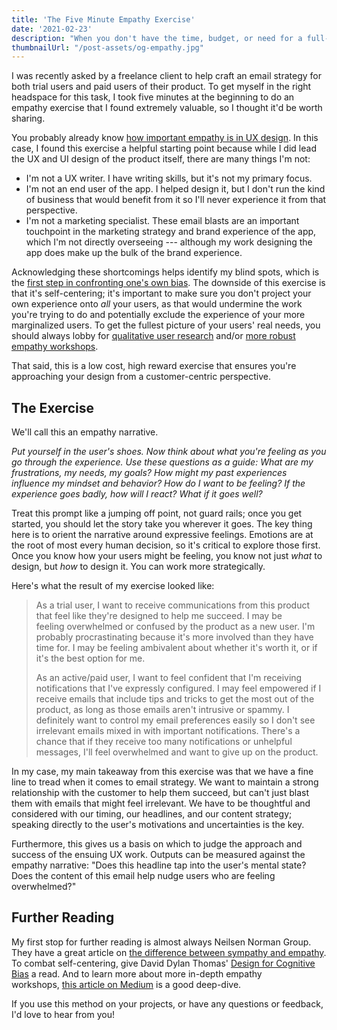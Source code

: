 ```yaml
---
title: 'The Five Minute Empathy Exercise'
date: '2021-02-23'
description: "When you don't have the time, budget, or need for a full-on empathy workshop, this five minute exercise can get you in the right headspace to design a good user experience."
thumbnailUrl: "/post-assets/og-empathy.jpg"
---
```


I was recently asked by a freelance client to help craft an email strategy for both trial users and paid users of their product. To get myself in the right headspace for this task, I took five minutes at the beginning to do an empathy exercise that I found extremely valuable, so I thought it'd be worth sharing.

You probably already know [how important empathy is in UX design](https://uxplanet.org/empathy-in-ux-design-what-it-is-and-why-its-important-3f6a8919ef10). In this case, I found this exercise a helpful starting point because while I did lead the UX and UI design of the product itself, there are many things I'm not:

-   I'm not a UX writer. I have writing skills, but it's not my primary focus.
-   I'm not an end user of the app. I helped design it, but I don't run the kind of business that would benefit from it so I'll never experience it from that perspective.
-   I'm not a marketing specialist. These email blasts are an important touchpoint in the marketing strategy and brand experience of the app, which I'm not directly overseeing --- although my work designing the app does make up the bulk of the brand experience.

Acknowledging these shortcomings helps identify my blind spots, which is the [first step in confronting one's own bias](https://www.uxbooth.com/articles/resources-for-eliminating-bias-in-design/). The downside of this exercise is that it's self-centering; it's important to make sure you don't project your own experience onto *all* your users, as that would undermine the work you're trying to do and potentially exclude the experience of your more marginalized users. To get the fullest picture of your users' real needs, you should always lobby for [qualitative user research](https://www.interaction-design.org/literature/article/best-practices-for-qualitative-user-research) and/or [more robust empathy workshops](https://www.nngroup.com/articles/empathy-mapping/).

That said, this is a low cost, high reward exercise that ensures you're approaching your design from a customer-centric perspective.

The Exercise
------------

We'll call this an empathy narrative.

*Put yourself in the user's shoes. Now think about what you're feeling as you go through the experience. Use these questions as a guide: What are my frustrations, my needs, my goals? How might my past experiences influence my mindset and behavior? How do I *want* to be feeling? If the experience goes badly, how will I react? What if it goes well?*

Treat this prompt like a jumping off point, not guard rails; once you get started, you should let the story take you wherever it goes. The key thing here is to orient the narrative around expressive feelings. Emotions are at the root of most every human decision, so it's critical to explore those first. Once you know how your users might be feeling, you know not just *what* to design, but *how* to design it. You can work more strategically.

Here's what the result of my exercise looked like:

> As a trial user, I want to receive communications from this product that feel like they're designed to help me succeed. I may be feeling overwhelmed or confused by the product as a new user. I'm probably procrastinating because it's more involved than they have time for. I may be feeling ambivalent about whether it's worth it, or if it's the best option for me.
>
> As an active/paid user, I want to feel confident that I'm receiving notifications that I've expressly configured. I may feel empowered if I receive emails that include tips and tricks to get the most out of the product, as long as those emails aren't intrusive or spammy. I definitely want to control my email preferences easily so I don't see irrelevant emails mixed in with important notifications. There's a chance that if they receive too many notifications or unhelpful messages, I'll feel overwhelmed and want to give up on the product.

In my case, my main takeaway from this exercise was that we have a fine line to tread when it comes to email strategy. We want to maintain a strong relationship with the customer to help them succeed, but can't just blast them with emails that might feel irrelevant. We have to be thoughtful and considered with our timing, our headlines, and our content strategy; speaking directly to the user's motivations and uncertainties is the key.

Furthermore, this gives us a basis on which to judge the approach and success of the ensuing UX work. Outputs can be measured against the empathy narrative: "Does this headline tap into the user's mental state? Does the content of this email help nudge users who are feeling overwhelmed?"

Further Reading
---------------

My first stop for further reading is almost always Neilsen Norman Group. They have a great article on [the difference between sympathy and empathy](https://www.nngroup.com/articles/sympathy-vs-empathy-ux/). To combat self-centering, give David Dylan Thomas' [Design for Cognitive Bias](https://abookapart.com/products/design-for-cognitive-bias) a read. And to learn more about more in-depth empathy workshops, [this article on Medium](https://medium.com/@harrybr/how-to-run-an-empathy-user-journey-mapping-workshop-813f3737067) is a good deep-dive.

If you use this method on your projects, or have any questions or feedback, I'd love to hear from you!
